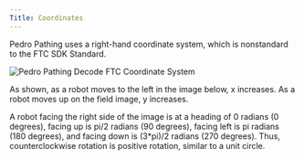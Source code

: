 ```yaml
---
Title: Coordinates
---
```


Pedro Pathing uses a right-hand coordinate system, which is nonstandard to the FTC SDK Standard.

![Pedro Pathing Decode FTC Coordinate System](/docs/fieldcoordinates.png)

As shown, as a robot moves to the left in the image below, x increases. As a robot moves up on the field image, y increases.  

A robot facing the right side of the image is at a heading of 0 radians (0 degrees), facing up is pi/2 radians (90 degrees), facing left is pi radians (180 degrees), and facing down is (3*pi)/2 radians (270 degrees).
Thus, counterclockwise rotation is positive rotation, similar to a unit circle.
